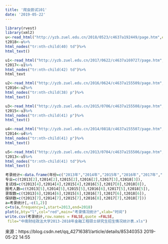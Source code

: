 ```yaml
---
title: '爬虫尝试101'
date: '2019-05-22'
---
```

```r
library(rvest)
library(xml2)
u<-read_html("http://yzb.zuel.edu.cn/2018/0523/c4637a192449/page.htm",encoding="UTF-8")
t2018<-u%>%
html_nodes("tr:nth-child(40) td")%>%
html_text()

u1<-read_html("http://yzb.zuel.edu.cn/2017/0622/c4637a169727/page.htm",encoding="UTF-8")
t2017<-u1%>%
html_nodes("tr:nth-child(42) td")%>%
html_text

u2<-read_html("http://yzb.zuel.edu.cn/2016/0624/c4637a155509/page.htm",encoding<-"UTF-8")
t2016<-u2%>%
html_nodes("tr:nth-child(38) p")%>%
html_text()

u3<-read_html("http://yzb.zuel.edu.cn/2015/0706/c4637a155508/page.htm",encoding<-"UTF-8")
t2015<-u3%>%
html_nodes("tr:nth-child(41) p")%>%
html_text()

u4<-read_html("http://yzb.zuel.edu.cn/2014/0818/c4637a155507/page.htm",encoding<-"UTF-8")
t2014<-u4%>%
html_nodes("tr:nth-child(41) p")%>%
html_text()

u5<-read_html("http://yzb.zuel.edu.cn/2013/0704/c4637a155506/page.htm",encoding<-"UTF-8")
t2013<-u5%>%
html_nodes("tr:nth-child(41) td")%>%
html_text()

考录统计<-data.frame(年份=c("2013年","2014年","2015年","2016年","2017年","2018年"),
专业=c(t2013[2],t2014[2],t2015[2],t2016[2],t2017[3],t2018[3]),
复试线=c(t2013[4],t2014[4],t2015[4],t2016[5],t2017[8],t2018[8]),
报考人数=c(t2013[5],t2014[5],t2015[5],t2016[6],t2017[5],t2018[5]),
录取数=c(t2013[6],t2014[6],t2015[6],t2016[7],t2017[6],t2018[6]),
保研数=c(t2013[7],t2014[7],t2015[7],t2016[8],t2017[7],t2018[7]))
a=考录统计[,-c(1,2)]
c=ts(a,frequency=1,start=2013,end=2018)
plot(c,bty="l",col="red",main="考录情况统计",xlab="时间")
write.csv(考录统计,row.names = FALSE,quote =FALSE,
 file="中南财经政法大学2013-2018年金融工程硕士研究生招生情况统计表.xls")


```


来源：https://blog.csdn.net/qq_42716381/article/details/85340353
2019-05-22 14:55

